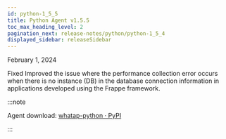 ```yaml
---
id: python-1_5_5
title: Python Agent v1.5.5
toc_max_heading_level: 2
pagination_next: release-notes/python/python-1_5_4
displayed_sidebar: releaseSidebar
---
```


February 1, 2024

<Status>Fixed</Status> Improved the issue where the performance collection error occurs when there is no instance (DB) in the database connection information in applications developed using the Frappe framework.

:::note

Agent download: [whatap-python · PyPI](https://pypi.org/project/whatap-python/1.5.5/)

:::
